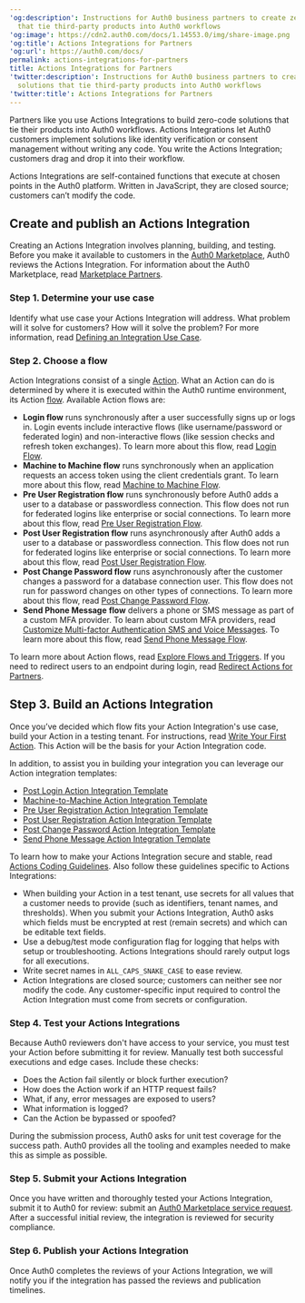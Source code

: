 ---
'og:description': Instructions for Auth0 business partners to create zero-code solutions
  that tie third-party products into Auth0 workflows
'og:image': https://cdn2.auth0.com/docs/1.14553.0/img/share-image.png
'og:title': Actions Integrations for Partners
'og:url': https://auth0.com/docs/
permalink: actions-integrations-for-partners
title: Actions Integrations for Partners
'twitter:description': Instructions for Auth0 business partners to create zero-code
  solutions that tie third-party products into Auth0 workflows
'twitter:title': Actions Integrations for Partners
---
Partners like you use Actions Integrations to build zero-code solutions that tie their products into Auth0 workflows. Actions Integrations let Auth0 customers implement solutions like identity verification or consent management without writing any code. You write the Actions Integration; customers drag and drop it into their workflow.

Actions Integrations are self-contained functions that execute at chosen points in the Auth0 platform. Written in JavaScript, they are closed source; customers can’t modify the code.

## Create and publish an Actions Integration

Creating an Actions Integration involves planning, building, and testing. Before you make it available to customers in the [Auth0 Marketplace](https://marketplace.auth0.com/), Auth0 reviews the Actions Integration. For information about the Auth0 Marketplace, read [Marketplace Partners](/docs/customize/integrations/marketplace-partners).

### Step 1. Determine your use case

Identify what use case your Actions Integration will address. What problem will it solve for customers? How will it solve the problem? For more information, read [Defining an Integration Use Case](/docs/customize/integrations/marketplace-partners/defining-an-integration-use-case).

### Step 2. Choose a flow

Action Integrations consist of a single [Action](/docs/customize/actions). What an Action can do is determined by where it is executed within the Auth0 runtime environment, its Action  [flow](/docs/customize/actions/explore-triggers). Available Action flows are:

* **Login flow** runs synchronously after a user successfully signs up or logs in. Login events include interactive flows (like username/password or federated login) and non-interactive flows (like session checks and <Tooltip tip="Refresh Token: Token used to obtain a renewed Access Token without forcing users to log in again." cta="View Glossary" href="/docs/glossary?term=refresh+token">refresh token</Tooltip> exchanges). To learn more about this flow, read [Login Flow](/docs/customize/actions/explore-triggers/signup-and-login-triggers/login-trigger).
* **Machine to Machine flow** runs synchronously when an application requests an <Tooltip tip="Access Token: Authorization credential, in the form of an opaque string or JWT, used to access an API." cta="View Glossary" href="/docs/glossary?term=access+token">access token</Tooltip> using the client credentials grant. To learn more about this flow, read [Machine to Machine Flow](/docs/customize/actions/explore-triggers/machine-to-machine-trigger).
* **Pre User Registration flow** runs synchronously before Auth0 adds a user to a database or <Tooltip tip="Passwordless: Form of authentication that does not rely on a password as the first factor." cta="View Glossary" href="/docs/glossary?term=passwordless">passwordless</Tooltip> connection. This flow does not run for federated logins like enterprise or social connections. To learn more about this flow, read [Pre User Registration Flow](/docs/customize/actions/explore-triggers/signup-and-login-triggers/pre-user-registration-trigger).
* **Post User Registration flow** runs asynchronously after Auth0 adds a user to a database or passwordless connection. This flow does not run for federated logins like enterprise or social connections. To learn more about this flow, read [Post User Registration Flow](/docs/customize/actions/explore-triggers/signup-and-login-triggers/post-user-registration-trigger).
* **Post Change Password flow** runs asynchronously after the customer changes a password for a database connection user. This flow does not run for password changes on other types of connections. To learn more about this flow, read [Post Change Password Flow](/docs/customize/actions/explore-triggers/password-reset-triggers/post-change-password-trigger).
* **Send Phone Message** **flow** delivers a phone or SMS message as part of a custom <Tooltip tip="Multi-factor authentication (MFA): User authentication process that uses a factor in addition to username and password such as a code via SMS." cta="View Glossary" href="/docs/glossary?term=MFA">MFA</Tooltip> provider. To learn about custom MFA providers, read [Customize Multi-factor Authentication SMS and Voice Messages](/docs/customize/customize-sms-or-voice-messages). To learn more about this flow, read [Send Phone Message Flow](/docs/customize/actions/explore-triggers/mfa-notifications-trigger).

To learn more about Action flows, read [Explore Flows and Triggers](/docs/customize/actions/explore-triggers). If you need to redirect users to an endpoint during login, read [Redirect Actions for Partners](/docs/customize/integrations/marketplace-partners/redirect-actions-for-partners).

## Step 3. Build an Actions Integration

Once you’ve decided which flow fits your Action Integration's use case, build your Action in a testing tenant. For instructions, read [Write Your First Action](/docs/customize/actions/write-your-first-action). This Action will be the basis for your Action Integration code.

In addition, to assist you in building your integration you can leverage our Action integration templates:

* [Post Login Action Integration Template](https://github.com/auth0-marketplace/TEMPLATE-action-post-login)
* [Machine-to-Machine Action Integration Template](https://github.com/auth0-marketplace/TEMPLATE-action-client-credentials)
* [Pre User Registration Action Integration Template](https://github.com/auth0-marketplace/TEMPLATE-action-pre-user-registration)
* [Post User Registration Action Integration Template](https://github.com/auth0-marketplace/TEMPLATE-action-post-user-registration)
* [Post Change Password Action Integration Template](https://github.com/auth0-marketplace/TEMPLATE-action-post-password-change)
* [Send Phone Message Action Integration Template](https://github.com/auth0-marketplace/TEMPLATE-action-phone-message)

To learn how to make your Actions Integration secure and stable, read [Actions Coding Guidelines](/docs/customize/actions/action-coding-guidelines). Also follow these guidelines specific to Actions Integrations:

* When building your Action in a test tenant, use secrets for all values that a customer needs to provide (such as identifiers, tenant names, and thresholds). When you submit your Actions Integration, Auth0 asks which fields must be encrypted at rest (remain secrets) and which can be editable text fields.
* Use a debug/test mode configuration flag for logging that helps with setup or troubleshooting. Actions Integrations should rarely output logs for all executions.
* Write secret names in `ALL_CAPS_SNAKE_CASE` to ease review.
* Action Integrations are closed source; customers can neither see nor modify the code. Any customer-specific input required to control the Action Integration must come from secrets or configuration.

### Step 4. Test your Actions Integrations

Because Auth0 reviewers don't have access to your service, you must test your Action before submitting it for review. Manually test both successful executions and edge cases. Include these checks:

* Does the Action fail silently or block further execution?
* How does the Action work if an HTTP request fails?
* What, if any, error messages are exposed to users?
* What information is logged?
* Can the Action be bypassed or spoofed?

During the submission process, Auth0 asks for unit test coverage for the success path. Auth0 provides all the tooling and examples needed to make this as simple as possible.

### Step 5. Submit your Actions Integration

Once you have written and thoroughly tested your Actions Integration, submit it to Auth0 for review: submit an [Auth0 Marketplace service request](https://autheco.atlassian.net/servicedesk/customer/portal/1/group/1/create/43). After a successful initial review, the integration is reviewed for security compliance.

### Step 6. Publish your Actions Integration

Once Auth0 completes the reviews of your Actions Integration, we will notify you if the integration has passed the reviews and publication timelines.